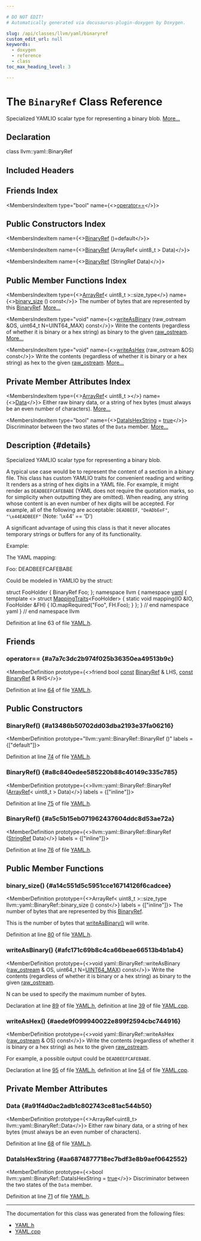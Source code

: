 ```yaml
---

# DO NOT EDIT!
# Automatically generated via docusaurus-plugin-doxygen by Doxygen.

slug: /api/classes/llvm/yaml/binaryref
custom_edit_url: null
keywords:
  - doxygen
  - reference
  - class
toc_max_heading_level: 3

---
```





# The `BinaryRef` Class Reference

<DoxygenPage pluginConfig={pluginConfig}>

Specialized YAMLIO scalar type for representing a binary blob. <a href="#details">More...</a>

## Declaration

<CodeBlock>class llvm::yaml::BinaryRef</CodeBlock>

## Included Headers

<IncludesList>
<IncludesListItem
  filePath="llvm/ObjectYAML/YAML.h"
  permalink="/docs/api/files/include/include/llvm/include/llvm/objectyaml/yaml-h"
  isLocal="true" />
</IncludesList>

## Friends Index

<MembersIndex>

<MembersIndexItem
  type="bool"
  name={<><a href="#a7a7c3dc2b974f025b36350ea49513b9c">operator==</a></>}>
</MembersIndexItem>

</MembersIndex>

## Public Constructors Index

<MembersIndex>

<MembersIndexItem
  name={<><a href="#a13486b50702dd03dba2193e37fa06216">BinaryRef</a> ()=default</>}>
</MembersIndexItem>

<MembersIndexItem
  name={<><a href="#a8c840edee585220b88c40149c335c785">BinaryRef</a> (ArrayRef&lt; uint8&#95;t &gt; Data)</>}>
</MembersIndexItem>

<MembersIndexItem
  name={<><a href="#a5c5b15eb071962437604ddc8d53ae72a">BinaryRef</a> (StringRef Data)</>}>
</MembersIndexItem>

</MembersIndex>

## Public Member Functions Index

<MembersIndex>

<MembersIndexItem
  type={<><a href="/docs/api/classes/llvm/arrayref">ArrayRef</a>&lt; uint8&#95;t &gt;::size&#95;type</>}
  name={<><a href="#a14c551d5c5951cce16714126f6cadcee">binary&#95;size</a> () const</>}>
The number of bytes that are represented by this <a href="/docs/api/classes/llvm/yaml/binaryref">BinaryRef</a>. <a href="#a14c551d5c5951cce16714126f6cadcee">More...</a>
</MembersIndexItem>

<MembersIndexItem
  type="void"
  name={<><a href="#afc171c69b8c4ca66beae66513b4b1ab4">writeAsBinary</a> (raw&#95;ostream &amp;OS, uint64&#95;t N=UINT64&#95;MAX) const</>}>
Write the contents (regardless of whether it is binary or a hex string) as binary to the given <a href="/docs/api/classes/llvm/raw-ostream">raw&#95;ostream</a>. <a href="#afc171c69b8c4ca66beae66513b4b1ab4">More...</a>
</MembersIndexItem>

<MembersIndexItem
  type="void"
  name={<><a href="#aede9f099940022e899f2594cbc744916">writeAsHex</a> (raw&#95;ostream &amp;OS) const</>}>
Write the contents (regardless of whether it is binary or a hex string) as hex to the given <a href="/docs/api/classes/llvm/raw-ostream">raw&#95;ostream</a>. <a href="#aede9f099940022e899f2594cbc744916">More...</a>
</MembersIndexItem>

</MembersIndex>

## Private Member Attributes Index

<MembersIndex>

<MembersIndexItem
  type={<><a href="/docs/api/classes/llvm/arrayref">ArrayRef</a>&lt; uint8&#95;t &gt;</>}
  name={<><a href="#a91f4d0ac2adb1c802743ce81ac544b50">Data</a></>}>
Either raw binary data, or a string of hex bytes (must always be an even number of characters). <a href="#a91f4d0ac2adb1c802743ce81ac544b50">More...</a>
</MembersIndexItem>

<MembersIndexItem
  type="bool"
  name={<><a href="#aa6874877718ec7bdf3e8b9aef0642552">DataIsHexString</a> = <a href="/docs/api/files/lib/lib/analysis/basicaliasanalysis-cpp/#af6d5cafbdfc5313e65d990120021a3ec">true</a></>}>
Discriminator between the two states of the <code>Data</code> member. <a href="#aa6874877718ec7bdf3e8b9aef0642552">More...</a>
</MembersIndexItem>

</MembersIndex>

## Description {#details}

Specialized YAMLIO scalar type for representing a binary blob.

A typical use case would be to represent the content of a section in a binary file. This class has custom YAMLIO traits for convenient reading and writing. It renders as a string of hex digits in a YAML file. For example, it might render as <code>DEADBEEFCAFEBABE</code> (YAML does not require the quotation marks, so for simplicity when outputting they are omitted). When reading, any string whose content is an even number of hex digits will be accepted. For example, all of the following are acceptable: <code>DEADBEEF</code>, <code>&quot;DeADbEeF&quot;</code>, <code>&quot;\\x44EADBEEF&quot;</code> (Note: &#39;\\x44&#39; == &#39;D&#39;)

A significant advantage of using this class is that it never allocates temporary strings or buffers for any of its functionality.

Example:

The YAML mapping: 
<ProgramListing>

<CodeLine><Highlight kind="normal">Foo: DEADBEEFCAFEBABE</Highlight></CodeLine>

</ProgramListing>

Could be modeled in YAMLIO by the struct: 
<ProgramListing>

<CodeLine><Highlight kind="keyword">struct </Highlight><Highlight kind="normal">FooHolder &#123;</Highlight></CodeLine>
<CodeLine><Highlight kind="normal">  BinaryRef Foo;</Highlight></CodeLine>
<CodeLine><Highlight kind="normal">&#125;;</Highlight></CodeLine>
<CodeLine><Highlight kind="normal"></Highlight><Highlight kind="keyword">namespace </Highlight><Highlight kind="normal">llvm &#123;</Highlight></CodeLine>
<CodeLine><Highlight kind="normal"></Highlight><Highlight kind="keyword">namespace </Highlight><Highlight kind="normal"><a href="/docs/api/namespaces/llvm/yaml">yaml</a> &#123;</Highlight></CodeLine>
<CodeLine><Highlight kind="normal"></Highlight><Highlight kind="keyword">template</Highlight><Highlight kind="normal"> &lt;&gt;</Highlight></CodeLine>
<CodeLine><Highlight kind="normal"></Highlight><Highlight kind="keyword">struct </Highlight><Highlight kind="normal"><a href="/docs/api/structs/llvm/yaml/mappingtraits">MappingTraits</a>&lt;FooHolder&gt; &#123;</Highlight></CodeLine>
<CodeLine><Highlight kind="normal">  </Highlight><Highlight kind="keyword">static</Highlight><Highlight kind="normal"> </Highlight><Highlight kind="keywordtype">void</Highlight><Highlight kind="normal"> mapping(IO &amp;IO, FooHolder &amp;FH) &#123;</Highlight></CodeLine>
<CodeLine><Highlight kind="normal">    IO.mapRequired(</Highlight><Highlight kind="stringliteral">&quot;Foo&quot;</Highlight><Highlight kind="normal">, FH.Foo);</Highlight></CodeLine>
<CodeLine><Highlight kind="normal">  &#125;</Highlight></CodeLine>
<CodeLine><Highlight kind="normal">&#125;;</Highlight></CodeLine>
<CodeLine><Highlight kind="normal">&#125; </Highlight><Highlight kind="comment">// end namespace yaml</Highlight><Highlight kind="normal"></Highlight></CodeLine>
<CodeLine><Highlight kind="normal">&#125; </Highlight><Highlight kind="comment">// end namespace llvm</Highlight></CodeLine>

</ProgramListing>

Definition at line 63 of file <a href="/docs/api/files/include/include/llvm/include/llvm/objectyaml/yaml-h">YAML.h</a>.

<SectionDefinition>

## Friends

### operator== {#a7a7c3dc2b974f025b36350ea49513b9c}

<MemberDefinition
  prototype={<>friend bool <a href="/docs/api/files/lib/lib/target/lib/target/aarch64/aarch64promoteconstant-cpp/#a90f8350fecae261c25be85d38b451bff">const</a> <a href="/docs/api/classes/llvm/yaml/binaryref">BinaryRef</a> &amp; LHS, <a href="/docs/api/files/lib/lib/target/lib/target/aarch64/aarch64promoteconstant-cpp/#a90f8350fecae261c25be85d38b451bff">const</a> <a href="/docs/api/classes/llvm/yaml/binaryref">BinaryRef</a> &amp; RHS</>}>

Definition at line <a href="/docs/api/files/include/include/llvm/include/llvm/objectyaml/yaml-h/#l00064">64</a> of file <a href="/docs/api/files/include/include/llvm/include/llvm/objectyaml/yaml-h">YAML.h</a>.
</MemberDefinition>

</SectionDefinition>

<SectionDefinition>

## Public Constructors

### BinaryRef() {#a13486b50702dd03dba2193e37fa06216}

<MemberDefinition
  prototype="llvm::yaml::BinaryRef::BinaryRef ()"
  labels = {["default"]}>

Definition at line <a href="/docs/api/files/include/include/llvm/include/llvm/objectyaml/yaml-h/#l00074">74</a> of file <a href="/docs/api/files/include/include/llvm/include/llvm/objectyaml/yaml-h">YAML.h</a>.
</MemberDefinition>

### BinaryRef() {#a8c840edee585220b88c40149c335c785}

<MemberDefinition
  prototype={<>llvm::yaml::BinaryRef::BinaryRef (<a href="/docs/api/classes/llvm/arrayref">ArrayRef</a>&lt; uint8&#95;t &gt; Data)</>}
  labels = {["inline"]}>

Definition at line <a href="/docs/api/files/include/include/llvm/include/llvm/objectyaml/yaml-h/#l00075">75</a> of file <a href="/docs/api/files/include/include/llvm/include/llvm/objectyaml/yaml-h">YAML.h</a>.
</MemberDefinition>

### BinaryRef() {#a5c5b15eb071962437604ddc8d53ae72a}

<MemberDefinition
  prototype={<>llvm::yaml::BinaryRef::BinaryRef (<a href="/docs/api/classes/llvm/stringref">StringRef</a> Data)</>}
  labels = {["inline"]}>

Definition at line <a href="/docs/api/files/include/include/llvm/include/llvm/objectyaml/yaml-h/#l00076">76</a> of file <a href="/docs/api/files/include/include/llvm/include/llvm/objectyaml/yaml-h">YAML.h</a>.
</MemberDefinition>

</SectionDefinition>

<SectionDefinition>

## Public Member Functions

### binary&#95;size() {#a14c551d5c5951cce16714126f6cadcee}

<MemberDefinition
  prototype={<>ArrayRef&lt; uint8&#95;t &gt;::size&#95;type llvm::yaml::BinaryRef::binary&#95;size () const</>}
  labels = {["inline"]}>
The number of bytes that are represented by this <a href="/docs/api/classes/llvm/yaml/binaryref">BinaryRef</a>.

This is the number of bytes that <a href="#afc171c69b8c4ca66beae66513b4b1ab4">writeAsBinary()</a> will write.

Definition at line <a href="/docs/api/files/include/include/llvm/include/llvm/objectyaml/yaml-h/#l00080">80</a> of file <a href="/docs/api/files/include/include/llvm/include/llvm/objectyaml/yaml-h">YAML.h</a>.
</MemberDefinition>

### writeAsBinary() {#afc171c69b8c4ca66beae66513b4b1ab4}

<MemberDefinition
  prototype={<>void yaml::BinaryRef::writeAsBinary (<a href="/docs/api/classes/llvm/raw-ostream">raw&#95;ostream</a> &amp; OS, uint64&#95;t N=<a href="/docs/api/files/include/include/llvm-c/datatypes-h/#a30654b4b67d97c42ca3f9b6052dda916">UINT64&#95;MAX</a>) const</>}>
Write the contents (regardless of whether it is binary or a hex string) as binary to the given <a href="/docs/api/classes/llvm/raw-ostream">raw&#95;ostream</a>.

N can be used to specify the maximum number of bytes.

Declaration at line <a href="/docs/api/files/include/include/llvm/include/llvm/objectyaml/yaml-h/#l00089">89</a> of file <a href="/docs/api/files/include/include/llvm/include/llvm/objectyaml/yaml-h">YAML.h</a>, definition at line <a href="/docs/api/files/lib/lib/objectyaml/yaml-cpp/#l00039">39</a> of file <a href="/docs/api/files/lib/lib/objectyaml/yaml-cpp">YAML.cpp</a>.
</MemberDefinition>

### writeAsHex() {#aede9f099940022e899f2594cbc744916}

<MemberDefinition
  prototype={<>void yaml::BinaryRef::writeAsHex (<a href="/docs/api/classes/llvm/raw-ostream">raw&#95;ostream</a> &amp; OS) const</>}>
Write the contents (regardless of whether it is binary or a hex string) as hex to the given <a href="/docs/api/classes/llvm/raw-ostream">raw&#95;ostream</a>.

For example, a possible output could be <code>DEADBEEFCAFEBABE</code>.

Declaration at line <a href="/docs/api/files/include/include/llvm/include/llvm/objectyaml/yaml-h/#l00095">95</a> of file <a href="/docs/api/files/include/include/llvm/include/llvm/objectyaml/yaml-h">YAML.h</a>, definition at line <a href="/docs/api/files/lib/lib/objectyaml/yaml-cpp/#l00054">54</a> of file <a href="/docs/api/files/lib/lib/objectyaml/yaml-cpp">YAML.cpp</a>.
</MemberDefinition>

</SectionDefinition>

<SectionDefinition>

## Private Member Attributes

### Data {#a91f4d0ac2adb1c802743ce81ac544b50}

<MemberDefinition
  prototype={<>ArrayRef&lt;uint8&#95;t&gt; llvm::yaml::BinaryRef::Data</>}>
Either raw binary data, or a string of hex bytes (must always be an even number of characters).

Definition at line <a href="/docs/api/files/include/include/llvm/include/llvm/objectyaml/yaml-h/#l00068">68</a> of file <a href="/docs/api/files/include/include/llvm/include/llvm/objectyaml/yaml-h">YAML.h</a>.
</MemberDefinition>

### DataIsHexString {#aa6874877718ec7bdf3e8b9aef0642552}

<MemberDefinition
  prototype={<>bool llvm::yaml::BinaryRef::DataIsHexString = <a href="/docs/api/files/lib/lib/analysis/basicaliasanalysis-cpp/#af6d5cafbdfc5313e65d990120021a3ec">true</a></>}>
Discriminator between the two states of the <code>Data</code> member.

Definition at line <a href="/docs/api/files/include/include/llvm/include/llvm/objectyaml/yaml-h/#l00071">71</a> of file <a href="/docs/api/files/include/include/llvm/include/llvm/objectyaml/yaml-h">YAML.h</a>.
</MemberDefinition>

</SectionDefinition>

<hr/>

The documentation for this class was generated from the following files:

<ul>
<li><a href="/docs/api/files/include/include/llvm/include/llvm/objectyaml/yaml-h">YAML.h</a></li>
<li><a href="/docs/api/files/lib/lib/objectyaml/yaml-cpp">YAML.cpp</a></li>
</ul>

</DoxygenPage>
